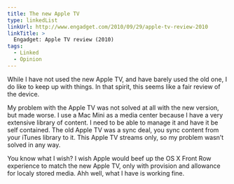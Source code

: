 ```yaml
---
title: The new Apple TV
type: linkedList
linkUrl: http://www.engadget.com/2010/09/29/apple-tv-review-2010
linkTitle: >
  Engadget: Apple TV review (2010)
tags:
  - Linked
  - Opinion
---
```


While I have not used the new Apple TV, and have barely used the old one, I do like to keep up with things. In that spirit, this seems like a fair review of the device.

My problem with the Apple TV was not solved at all with the new version, but made worse. I use a Mac Mini as a media center because I have a very extensive library of content. I need to be able to manage it and have it be self contained. The old Apple TV was a sync deal, you sync content from your iTunes library to it. This Apple TV streams only, so my problem wasn’t solved in any way.

You know what I wish? I wish Apple would beef up the OS X Front Row experience to match the new Apple TV, only with provision and allowance for localy stored media. Ahh well, what I have is working fine.
